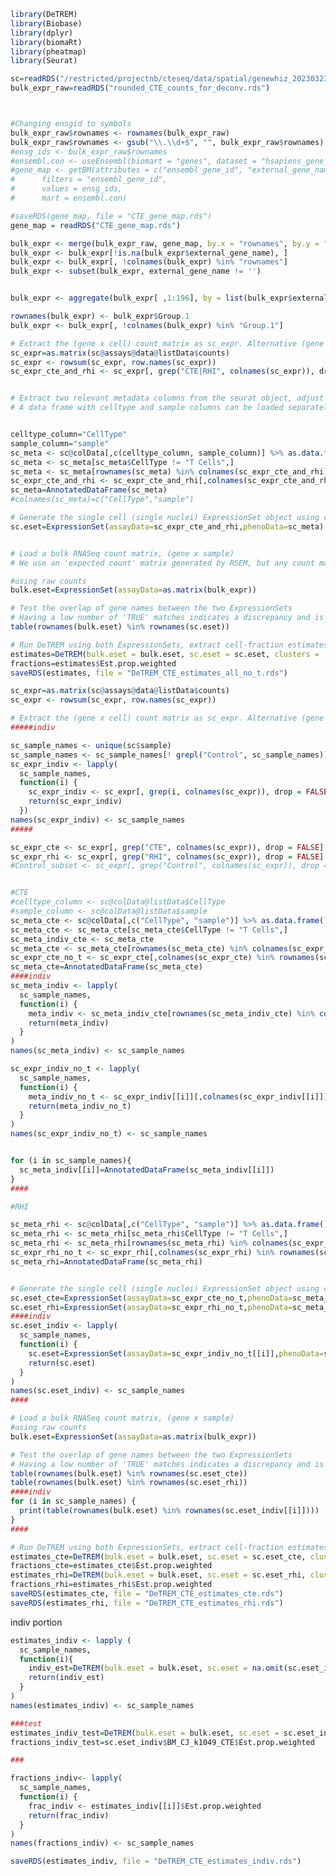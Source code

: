 



```r
library(DeTREM)
library(Biobase)
library(dplyr)
library(biomaRt)
library(pheatmap)
library(Seurat)

```

```r

sc=readRDS("/restricted/projectnb/cteseq/data/spatial/genewhiz_20230323/sceFinal.rds")
bulk_expr_raw=readRDS("rounded_CTE_counts_for_deconv.rds")



#Changing ensgid to symbols
bulk_expr_raw$rownames <- rownames(bulk_expr_raw)
bulk_expr_raw$rownames <- gsub("\\.\\d+$", "", bulk_expr_raw$rownames)
#ensg_ids <- bulk_expr_raw$rownames
#ensembl.con <- useEnsembl(biomart = "genes", dataset = "hsapiens_gene_ensembl")
#gene_map <- getBM(attributes = c("ensembl_gene_id", "external_gene_name"),
#      filters = "ensembl_gene_id",
#      values = ensg_ids,
#      mart = ensembl.con)

#saveRDS(gene_map, file = "CTE_gene_map.rds")
gene_map = readRDS("CTE_gene_map.rds")

bulk_expr <- merge(bulk_expr_raw, gene_map, by.x = "rownames", by.y = "ensembl_gene_id", all.x = TRUE)
bulk_expr <- bulk_expr[!is.na(bulk_expr$external_gene_name), ]
bulk_expr <- bulk_expr[, !colnames(bulk_expr) %in% "rownames"]
bulk_expr <- subset(bulk_expr, external_gene_name != '')


bulk_expr <- aggregate(bulk_expr[ ,1:196], by = list(bulk_expr$external_gene_name), FUN = sum)

rownames(bulk_expr) <- bulk_expr$Group.1
bulk_expr <- bulk_expr[, !colnames(bulk_expr) %in% "Group.1"]
```


```r
# Extract the (gene x cell) count matrix as sc_expr. Alternative (gene x cell) count matrices can be loaded here
sc_expr=as.matrix(sc@assays@data@listData$counts)
sc_expr <- rowsum(sc_expr, row.names(sc_expr))
sc_expr_cte_and_rhi <- sc_expr[, grep("CTE|RHI", colnames(sc_expr)), drop = FALSE]


# Extract two relevant metadata columns from the seurat object, adjust variable names accordingly
# A data frame with celltype and sample columns can be loaded separately


celltype_column="CellType"
sample_column="sample"
sc_meta <- sc@colData[,c(celltype_column, sample_column)] %>% as.data.frame()
sc_meta <- sc_meta[sc_meta$CellType != "T Cells",]
sc_meta <- sc_meta[rownames(sc_meta) %in% colnames(sc_expr_cte_and_rhi),]
sc_expr_cte_and_rhi <- sc_expr_cte_and_rhi[,colnames(sc_expr_cte_and_rhi) %in% rownames(sc_meta)]
sc_meta=AnnotatedDataFrame(sc_meta)
#colnames(sc_meta)=c("CellType","sample")

# Generate the single cell (single nuclei) ExpressionSet object using counts and metadata
sc.eset=ExpressionSet(assayData=sc_expr_cte_and_rhi,phenoData=sc_meta)


# Load a bulk RNASeq count matrix, (gene x sample)
# We use an 'expected count' matrix generated by RSEM, but any count matrix should work

#using raw counts
bulk.eset=ExpressionSet(assayData=as.matrix(bulk_expr))

# Test the overlap of gene names between the two ExpressionSets
# Having a low number of 'TRUE' matches indicates a discrepancy and is a common error
table(rownames(bulk.eset) %in% rownames(sc.eset))
```

```r
# Run DeTREM using both ExpressionSets, extract cell-fraction estimates from the result (sample x celltype) matrix
estimates=DeTREM(bulk.eset = bulk.eset, sc.eset = sc.eset, clusters = 'CellType',samples = 'sample', verbose = F)
fractions=estimates$Est.prop.weighted
saveRDS(estimates, file = "DeTREM_CTE_estimates_all_no_t.rds")
```





```r
sc_expr=as.matrix(sc@assays@data@listData$counts)
sc_expr <- rowsum(sc_expr, row.names(sc_expr))

# Extract the (gene x cell) count matrix as sc_expr. Alternative (gene x cell) count matrices can be loaded here
#####indiv

sc_sample_names <- unique(sc$sample)
sc_sample_names <- sc_sample_names[! grepl("Control", sc_sample_names)]
sc_expr_indiv <- lapply(
  sc_sample_names,
  function(i) {
    sc_expr_indiv <- sc_expr[, grep(i, colnames(sc_expr)), drop = FALSE]
    return(sc_expr_indiv)
  })
names(sc_expr_indiv) <- sc_sample_names
#####

sc_expr_cte <- sc_expr[, grep("CTE", colnames(sc_expr)), drop = FALSE]
sc_expr_rhi <- sc_expr[, grep("RHI", colnames(sc_expr)), drop = FALSE]
#Control_subset <- sc_expr[, grep("Control", colnames(sc_expr)), drop = FALSE]


#CTE
#celltype_column <- sc@colData@listData$CellType
#sample_column <- sc@colData@listData$sample
sc_meta_cte <- sc@colData[,c("CellType", "sample")] %>% as.data.frame()
sc_meta_cte <- sc_meta_cte[sc_meta_cte$CellType != "T Cells",]
sc_meta_indiv_cte <- sc_meta_cte
sc_meta_cte <- sc_meta_cte[rownames(sc_meta_cte) %in% colnames(sc_expr_cte),]
sc_expr_cte_no_t <- sc_expr_cte[,colnames(sc_expr_cte) %in% rownames(sc_meta_cte)]
sc_meta_cte=AnnotatedDataFrame(sc_meta_cte)
####indiv
sc_meta_indiv <- lapply(
  sc_sample_names,
  function(i) {
    meta_indiv <- sc_meta_indiv_cte[rownames(sc_meta_indiv_cte) %in% colnames(sc_expr_indiv[[i]]),]
    return(meta_indiv)
  }
)
names(sc_meta_indiv) <- sc_sample_names

sc_expr_indiv_no_t <- lapply(
  sc_sample_names,
  function(i) {
    meta_indiv_no_t <- sc_expr_indiv[[i]][,colnames(sc_expr_indiv[[i]]) %in% rownames(sc_meta_indiv[[i]])]
    return(meta_indiv_no_t)
  }
)
names(sc_expr_indiv_no_t) <- sc_sample_names


for (i in sc_sample_names){
  sc_meta_indiv[[i]]=AnnotatedDataFrame(sc_meta_indiv[[i]])
}
####

#RHI

sc_meta_rhi <- sc@colData[,c("CellType", "sample")] %>% as.data.frame()
sc_meta_rhi <- sc_meta_rhi[sc_meta_rhi$CellType != "T Cells",]
sc_meta_rhi <- sc_meta_rhi[rownames(sc_meta_rhi) %in% colnames(sc_expr_rhi),]
sc_expr_rhi_no_t <- sc_expr_rhi[,colnames(sc_expr_rhi) %in% rownames(sc_meta_rhi)]
sc_meta_rhi=AnnotatedDataFrame(sc_meta_rhi)


# Generate the single cell (single nuclei) ExpressionSet object using counts and metadata
sc.eset_cte=ExpressionSet(assayData=sc_expr_cte_no_t,phenoData=sc_meta_cte)
sc.eset_rhi=ExpressionSet(assayData=sc_expr_rhi_no_t,phenoData=sc_meta_rhi)
####indiv
sc.eset_indiv <- lapply(
  sc_sample_names,
  function(i) {
    sc.eset=ExpressionSet(assayData=sc_expr_indiv_no_t[[i]],phenoData=sc_meta_indiv[[i]])
    return(sc.eset)
  }
)
names(sc.eset_indiv) <- sc_sample_names
####

# Load a bulk RNASeq count matrix, (gene x sample)
#using raw counts
bulk.eset=ExpressionSet(assayData=as.matrix(bulk_expr))

# Test the overlap of gene names between the two ExpressionSets
# Having a low number of 'TRUE' matches indicates a discrepancy and is a common error
table(rownames(bulk.eset) %in% rownames(sc.eset_cte))
table(rownames(bulk.eset) %in% rownames(sc.eset_rhi))
####indiv
for (i in sc_sample_names) {
  print(table(rownames(bulk.eset) %in% rownames(sc.eset_indiv[[i]])))
}
####
```

```r

# Run DeTREM using both ExpressionSets, extract cell-fraction estimates from the result (sample x celltype) matrix
estimates_cte=DeTREM(bulk.eset = bulk.eset, sc.eset = sc.eset_cte, clusters = 'CellType',samples = 'sample', verbose = F)
fractions_cte=estimates_cte$Est.prop.weighted
estimates_rhi=DeTREM(bulk.eset = bulk.eset, sc.eset = sc.eset_rhi, clusters = 'CellType',samples = 'sample', verbose = F)
fractions_rhi=estimates_rhi$Est.prop.weighted
saveRDS(estimates_cte, file = "DeTREM_CTE_estimates_cte.rds")
saveRDS(estimates_rhi, file = "DeTREM_CTE_estimates_rhi.rds")

```

indiv portion
```r
estimates_indiv <- lapply (
  sc_sample_names,
  function(i){
    indiv_est=DeTREM(bulk.eset = bulk.eset, sc.eset = na.omit(sc.eset_indiv[[i]]), clusters = 'CellType',samples = 'sample', verbose = F)
    return(indiv_est)
  }
)
names(estimates_indiv) <- sc_sample_names

###test
estimates_indiv_test=DeTREM(bulk.eset = bulk.eset, sc.eset = sc.eset_indiv$BM_CJ_k1049_CTE, clusters = 'CellType',samples = 'sample', verbose = F)
fractions_indiv_test=sc.eset_indiv$BM_CJ_k1049_CTE$Est.prop.weighted

###

fractions_indiv<- lapply(
  sc_sample_names,
  function(i) {
    frac_indiv <- estimates_indiv[[i]]$Est.prop.weighted
    return(frac_indiv)
  }
)
names(fractions_indiv) <- sc_sample_names

saveRDS(estimates_indiv, file = "DeTREM_CTE_estimates_indiv.rds")
```




